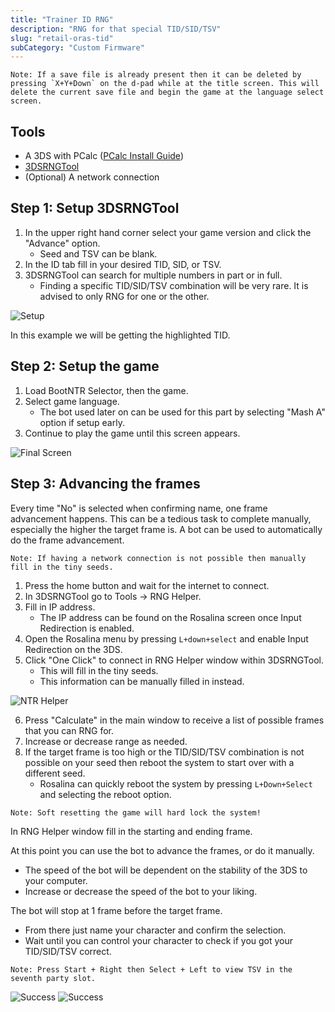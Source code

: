 ```yaml
---
title: "Trainer ID RNG"
description: "RNG for that special TID/SID/TSV"
slug: "retail-oras-tid"
subCategory: "Custom Firmware"
---
```


```
Note: If a save file is already present then it can be deleted by pressing `X+Y+Down` on the d-pad while at the title screen. This will delete the current save file and begin the game at the language select screen.
```

## Tools

- A 3DS with PCalc ([PCalc Install Guide](https://www.pokemonrng.com/misc-3ds-installing-pcalc))
- [3DSRNGTool](https://github.com/wwwwwwzx/3DSRNGTool/releases)
- (Optional) A network connection

## Step 1: Setup 3DSRNGTool

1. In the upper right hand corner select your game version and click the "Advance" option.
   - Seed and TSV can be blank.
2. In the ID tab fill in your desired TID, SID, or TSV.
3. 3DSRNGTool can search for multiple numbers in part or in full.
   - Finding a specific TID/SID/TSV combination will be very rare. It is advised to only RNG for one or the other.

![Setup](/images/OmegaRuby-AlphaSapphire/TID/Setup.png)

In this example we will be getting the highlighted TID.

## Step 2: Setup the game

1. Load BootNTR Selector, then the game.
2. Select game language.
   - The bot used later on can be used for this part by selecting "Mash A" option if setup early.
3. Continue to play the game until this screen appears.

![Final Screen](/images/OmegaRuby-AlphaSapphire/TID/Final-Screen.png)

## Step 3: Advancing the frames

Every time "No" is selected when confirming name, one frame advancement happens. This can be a tedious task to complete manually, especially the higher the target frame is. A bot can be used to automatically do the frame advancement.

```
Note: If having a network connection is not possible then manually fill in the tiny seeds.
```

1. Press the home button and wait for the internet to connect.
2. In 3DSRNGTool go to Tools -> RNG Helper.
3. Fill in IP address.
   - The IP address can be found on the Rosalina screen once Input Redirection is enabled.
4. Open the Rosalina menu by pressing `L+down+select` and enable Input Redirection on the 3DS.
5. Click "One Click" to connect in RNG Helper window within 3DSRNGTool.
   - This will fill in the tiny seeds.
   - This information can be manually filled in instead.

![NTR Helper](/images/OmegaRuby-AlphaSapphire/TID/NTR-Helper.png)

6. Press "Calculate" in the main window to receive a list of possible frames that you can RNG for.
7. Increase or decrease range as needed.
8. If the target frame is too high or the TID/SID/TSV combination is not possible on your seed then reboot the system to start over with a different seed.
   - Rosalina can quickly reboot the system by pressing `L+Down+Select` and selecting the reboot option.

```
Note: Soft resetting the game will hard lock the system!
```

In RNG Helper window fill in the starting and ending frame.

At this point you can use the bot to advance the frames, or do it manually.

- The speed of the bot will be dependent on the stability of the 3DS to your computer.
- Increase or decrease the speed of the bot to your liking.

The bot will stop at 1 frame before the target frame.

- From there just name your character and confirm the selection.
- Wait until you can control your character to check if you got your TID/SID/TSV correct.

```
Note: Press Start + Right then Select + Left to view TSV in the seventh party slot.
```

![Success](/images/OmegaRuby-AlphaSapphire/TID/Success.png)
![Success](/images/OmegaRuby-AlphaSapphire/TID/Success-2.png)
